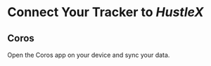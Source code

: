 
# Connect Your Tracker to *HustleX*

## Coros

Open the Coros app on your device and sync your data.
